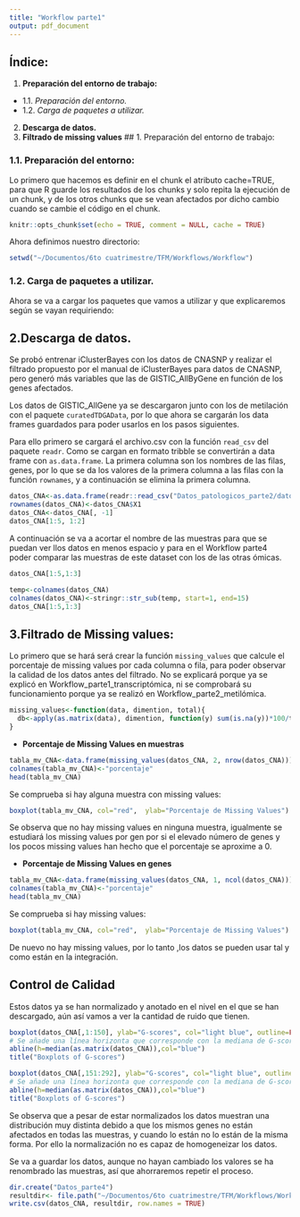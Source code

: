 ```yaml
---
title: "Workflow parte1"
output: pdf_document
---
```


## Índice:

1. **Preparación del entorno de trabajo:**
  * 1.1. _Preparación del entorno._
  * 1.2. _Carga de paquetes a utilizar._
2. **Descarga de datos.**
3. **Filtrado de missing values** 
## 1. Preparación del entorno de trabajo:

### 1.1. Preparación del entorno:

Lo primero que hacemos es definir en el chunk el atributo cache=TRUE, para que R guarde los resultados de los chunks y solo repita la ejecución de un chunk, y de los otros chunks que se vean afectados por dicho cambio cuando se cambie el código en el chunk.

```r
knitr::opts_chunk$set(echo = TRUE, comment = NULL, cache = TRUE)
```

Ahora definimos nuestro directorio:
```r
setwd("~/Documentos/6to cuatrimestre/TFM/Workflows/Workflow")
```

### 1.2. Carga de paquetes a utilizar.

Ahora se va a cargar los paquetes que vamos a utilizar y que explicaremos según se vayan requiriendo:


## 2.Descarga de datos.

Se probó entrenar iClusterBayes con los datos de CNASNP y realizar el filtrado propuesto por el manual de iClusterBayes para datos de CNASNP, pero generó más variables que las de GISTIC_AllByGene en función de los genes afectados. 

Los datos de GISTIC_AllGene ya se descargaron junto con los de metilación con el paquete `curatedTDGAData`, por lo que ahora se cargarán los data frames guardados para poder usarlos en los pasos siguientes.

Para ello primero se cargará el archivo.csv con la función `read_csv` del paquete `readr`. Como se cargan en formato tribble se convertirán a data frame con `as.data.frame`. La primera columna son los nombres de las filas, genes, por lo que se da los valores de la primera columna a las filas con la función `rownames`, y a continuación se elimina la primera columna.

```r
datos_CNA<-as.data.frame(readr::read_csv("Datos_patologicos_parte2/datos_COAD_pat_01_COAD_GISTIC_AllByGene-20160128.csv"))
rownames(datos_CNA)<-datos_CNA$X1
datos_CNA<-datos_CNA[, -1]
datos_CNA[1:5, 1:2]
```

A continuación se va a acortar el nombre de las muestras para que se puedan ver llos datos en menos espacio y para en el Workflow parte4 poder comparar las muestras de este dataset con los de las otras ómicas.

```r
datos_CNA[1:5,1:3]
```

```r
temp<-colnames(datos_CNA)
colnames(datos_CNA)<-stringr::str_sub(temp, start=1, end=15)
datos_CNA[1:5,1:3]
```
## 3.Filtrado de Missing values:

Lo primero que se hará será crear la función `missing_values` que calcule el porcentaje de missing values por cada columna o fila, para poder observar la calidad de los datos antes del filtrado. No se explicará porque ya se explicó en Workflow_parte1_transcriptómica, ni se comprobará su funcionamiento porque ya se realizó en Workflow_parte2_metilómica.

```r
missing_values<-function(data, dimention, total){
  db<-apply(as.matrix(data), dimention, function(y) sum(is.na(y))*100/total)
}
```

* **Porcentaje de Missing Values en muestras**

```r
tabla_mv_CNA<-data.frame(missing_values(datos_CNA, 2, nrow(datos_CNA)))
colnames(tabla_mv_CNA)<-"porcentaje"
head(tabla_mv_CNA)
```

Se comprueba si hay alguna muestra con missing values:
```r
boxplot(tabla_mv_CNA, col="red",  ylab="Porcentaje de Missing Values")
```

Se observa que no hay missing values en ninguna muestra, igualmente se estudiará los missing values por gen por si el elevado número de genes y los pocos missing values han hecho que el porcentaje se aproxime a 0.

* **Porcentaje de Missing Values en genes**

```r
tabla_mv_CNA<-data.frame(missing_values(datos_CNA, 1, ncol(datos_CNA)))
colnames(tabla_mv_CNA)<-"porcentaje"
head(tabla_mv_CNA)
```

Se comprueba si hay missing values:
```r
boxplot(tabla_mv_CNA, col="red",  ylab="Porcentaje de Missing Values")
```

De nuevo no hay missing values, por lo tanto ,los datos se pueden usar tal y como están en la integración. 

## Control de Calidad

Estos datos ya se han normalizado y anotado en el nivel en el que se han descargado, aún así vamos a ver la cantidad de ruido que tienen.

```r
boxplot(datos_CNA[,1:150], ylab="G-scores", col="light blue", outline=FALSE )
# Se añade una línea horizonta que corresponde con la mediana de G-scores.
abline(h=median(as.matrix(datos_CNA)),col="blue")
title("Boxplots of G-scores")
```
```r
boxplot(datos_CNA[,151:292], ylab="G-scores", col="light blue", outline=FALSE )
# Se añade una línea horizonta que corresponde con la mediana de G-scores.
abline(h=median(as.matrix(datos_CNA)),col="blue")
title("Boxplots of G-scores")
```

Se observa que a pesar de estar normalizados los datos muestran una distribución muy distinta debido a que los mismos genes no están afectados en todas las muestras, y cuando lo están no lo están de la misma forma. Por ello la normalización no es capaz de homogeneizar los datos. 

Se va a guardar los datos, aunque no hayan cambiado los valores se ha renombrado las muestras, así que ahorraremos repetir el proceso.

```r
dir.create("Datos_parte4")
resultdir<- file.path("~/Documentos/6to cuatrimestre/TFM/Workflows/Workflow/Datos_parte4", "CNA_GISTIC.csv")
write.csv(datos_CNA, resultdir, row.names = TRUE)
```

